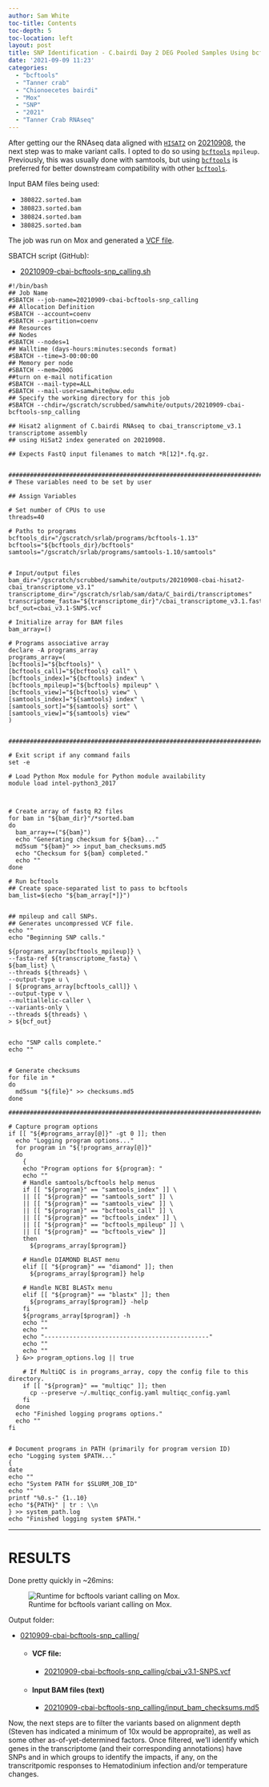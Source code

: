 ```yaml
---
author: Sam White
toc-title: Contents
toc-depth: 5
toc-location: left
layout: post
title: SNP Identification - C.bairdi Day 2 DEG Pooled Samples Using bcftools on Mox
date: '2021-09-09 11:23'
categories:
  - "bcftools"
  - "Tanner crab"
  - "Chionoecetes bairdi"
  - "Mox"
  - "SNP" 
  - "2021"
  - "Tanner Crab RNAseq"
---
```

After getting our the RNAseq data aligned with [`HISAT2`](https://daehwankimlab.github.io/hisat2/) on [20210908](../2021-09-08-RNAseq-Alignments---C.bairdi-Day-2-Infected-Uninfected-Temperature-Increase-Decrease-RNAseq-to-cbai_transcriptome_v3.1.fasta-with-Hisat2-on-Mox/index.qmd), the next step was to make variant calls. I opted to do so using [`bcftools`](https://samtools.github.io/bcftools/bcftools.html) `mpileup`. Previously, this was usually done with samtools, but using [`bcftools`](https://samtools.github.io/bcftools/bcftools.html) is preferred for better downstream compatibility with other [`bcftools`](https://samtools.github.io/bcftools/bcftools.html).

Input BAM files being used:

- `380822.sorted.bam`
- `380823.sorted.bam`
- `380824.sorted.bam`
- `380825.sorted.bam`


The job was run on Mox and generated a [VCF file](https://samtools.github.io/hts-specs/VCFv4.2.pdf).

SBATCH script (GitHub):

- [20210909-cbai-bcftools-snp_calling.sh](https://github.com/RobertsLab/sams-notebook/blob/master/sbatch_scripts/20210909-cbai-bcftools-snp_calling.sh)

```shell
#!/bin/bash
## Job Name
#SBATCH --job-name=20210909-cbai-bcftools-snp_calling
## Allocation Definition
#SBATCH --account=coenv
#SBATCH --partition=coenv
## Resources
## Nodes
#SBATCH --nodes=1
## Walltime (days-hours:minutes:seconds format)
#SBATCH --time=3-00:00:00
## Memory per node
#SBATCH --mem=200G
##turn on e-mail notification
#SBATCH --mail-type=ALL
#SBATCH --mail-user=samwhite@uw.edu
## Specify the working directory for this job
#SBATCH --chdir=/gscratch/scrubbed/samwhite/outputs/20210909-cbai-bcftools-snp_calling

## Hisat2 alignment of C.bairdi RNAseq to cbai_transcriptome_v3.1 transcriptome assembly
## using HiSat2 index generated on 20210908.

## Expects FastQ input filenames to match *R[12]*.fq.gz.


###################################################################################
# These variables need to be set by user

## Assign Variables

# Set number of CPUs to use
threads=40

# Paths to programs
bcftools_dir="/gscratch/srlab/programs/bcftools-1.13"
bcftools="${bcftools_dir}/bcftools"
samtools="/gscratch/srlab/programs/samtools-1.10/samtools"


# Input/output files
bam_dir="/gscratch/scrubbed/samwhite/outputs/20210908-cbai-hisat2-cbai_transcriptome_v3.1"
transcriptome_dir="/gscratch/srlab/sam/data/C_bairdi/transcriptomes"
transcriptome_fasta="${transcriptome_dir}"/cbai_transcriptome_v3.1.fasta
bcf_out=cbai_v3.1-SNPS.vcf

# Initialize array for BAM files
bam_array=()

# Programs associative array
declare -A programs_array
programs_array=(
[bcftools]="${bcftools}" \
[bcftools_call]="${bcftools} call" \
[bcftools_index]="${bcftools} index" \
[bcftools_mpileup]="${bcftools} mpileup" \
[bcftools_view]="${bcftools} view" \
[samtools_index]="${samtools} index" \
[samtools_sort]="${samtools} sort" \
[samtools_view]="${samtools} view"
)


###################################################################################################

# Exit script if any command fails
set -e

# Load Python Mox module for Python module availability
module load intel-python3_2017



# Create array of fastq R2 files
for bam in "${bam_dir}"/*sorted.bam
do
  bam_array+=("${bam}")
  echo "Generating checksum for ${bam}..."
  md5sum "${bam}" >> input_bam_checksums.md5
  echo "Checksum for ${bam} completed."
  echo ""
done

# Run bcftools
## Create space-separated list to pass to bcftools
bam_list=$(echo "${bam_array[*]}")


## mpileup and call SNPs.
## Generates uncompressed VCF file.
echo ""
echo "Beginning SNP calls."

${programs_array[bcftools_mpileup]} \
--fasta-ref ${transcriptome_fasta} \
${bam_list} \
--threads ${threads} \
--output-type u \
| ${programs_array[bcftools_call]} \
--output-type v \
--multiallelic-caller \
--variants-only \
--threads ${threads} \
> ${bcf_out}


echo "SNP calls complete."
echo ""


# Generate checksums
for file in *
do
  md5sum "${file}" >> checksums.md5
done

#######################################################################################################

# Capture program options
if [[ "${#programs_array[@]}" -gt 0 ]]; then
  echo "Logging program options..."
  for program in "${!programs_array[@]}"
  do
    {
    echo "Program options for ${program}: "
    echo ""
    # Handle samtools/bcftools help menus
    if [[ "${program}" == "samtools_index" ]] \
    || [[ "${program}" == "samtools_sort" ]] \
    || [[ "${program}" == "samtools_view" ]] \
    || [[ "${program}" == "bcftools_call" ]] \
    || [[ "${program}" == "bcftools_index" ]] \
    || [[ "${program}" == "bcftools_mpileup" ]] \
    || [[ "${program}" == "bcftools_view" ]]
    then
      ${programs_array[$program]}

    # Handle DIAMOND BLAST menu
    elif [[ "${program}" == "diamond" ]]; then
      ${programs_array[$program]} help

    # Handle NCBI BLASTx menu
    elif [[ "${program}" == "blastx" ]]; then
      ${programs_array[$program]} -help
    fi
    ${programs_array[$program]} -h
    echo ""
    echo ""
    echo "----------------------------------------------"
    echo ""
    echo ""
  } &>> program_options.log || true

    # If MultiQC is in programs_array, copy the config file to this directory.
    if [[ "${program}" == "multiqc" ]]; then
      cp --preserve ~/.multiqc_config.yaml multiqc_config.yaml
    fi
  done
  echo "Finished logging programs options."
  echo ""
fi


# Document programs in PATH (primarily for program version ID)
echo "Logging system $PATH..."
{
date
echo ""
echo "System PATH for $SLURM_JOB_ID"
echo ""
printf "%0.s-" {1..10}
echo "${PATH}" | tr : \\n
} >> system_path.log
echo "Finished logging system $PATH."
```

---

# RESULTS

Done pretty quickly in ~26mins:

![Runtime for bcftools variant calling on Mox.](https://github.com/RobertsLab/sams-notebook/blob/master/images/screencaps/20210909-cbai-bcftools-snp_calling_runtime.png?raw=true)

Output folder:

- [0210909-cbai-bcftools-snp_calling/](https://gannet.fish.washington.edu/Atumefaciens/20210909-cbai-bcftools-snp_calling/)


  - #### VCF file:

    - [20210909-cbai-bcftools-snp_calling/cbai_v3.1-SNPS.vcf](https://gannet.fish.washington.edu/Atumefaciens/20210909-cbai-bcftools-snp_calling/cbai_v3.1-SNPS.vcf)

  - #### Input BAM files (text)

    - [20210909-cbai-bcftools-snp_calling/input_bam_checksums.md5](https://gannet.fish.washington.edu/Atumefaciens/20210909-cbai-bcftools-snp_calling/input_bam_checksums.md5)

Now, the next steps are to filter the variants based on alignment depth (Steven has indicated a minimum of 10x would be appropraite), as well as some other as-of-yet-determined factors. Once filtered, we'll identify which genes in the transcriptome (and their corresponding annotations) have SNPs and in which groups to identify the impacts, if any, on the transcritpomic responses to Hematodinium infection and/or temperature changes.
